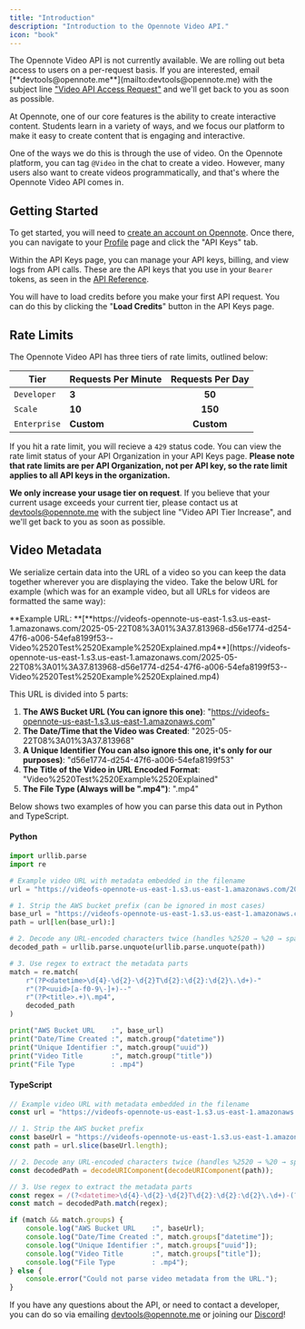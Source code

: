 ```yaml
---
title: "Introduction"
description: "Introduction to the Opennote Video API."
icon: "book"
---
```


<Note>
  The Opennote Video API is not currently available. We are rolling out beta access to users on a per-request basis. If you are interested, email [**devtools@opennote.me**](mailto:devtools@opennote.me) with the subject line <u>"Video API Access Request"</u> and we'll get back to you as soon as possible.
</Note>

At Opennote, one of our core features is the ability to create interactive content. Students learn in a variety of ways, and we focus our platform to make it easy to create content that is engaging and interactive.

One of the ways we do this is through the use of video. On the Opennote platform, you can tag `@Video` in the chat to create a video. However, many users also want to create videos programmatically, and that's where the Opennote Video API comes in.

## Getting Started

To get started, you will need to [create an account on Opennote](https://opennote.com/signup). Once there, you can navigate to your [Profile](https://opennote.com/profile) page and click the "API Keys" tab.

Within the API Keys page, you can manage your API keys, billing, and view logs from API calls. These are the API keys that you use in your `Bearer` tokens, as seen in the [API Reference](/api-reference).

You will have to load credits before you make your first API request. You can do this by clicking the "**Load Credits**" button in the API Keys page.

## Rate Limits

The Opennote Video API has three tiers of rate limits, outlined below:

| Tier         | Requests Per Minute | Requests Per Day |
| ------------ | ------------------- | :--------------: |
| `Developer`  | **3**               | **50**           |
| `Scale`      | **10**              | **150**          |
| `Enterprise` | **Custom**          | **Custom**       |

If you hit a rate limit, you will recieve a `429` status code. You can view the rate limit status of your API Organization in your API Keys page. **Please note that rate limits are per API Organization, not per API key, so the rate limit applies to all API keys in the organization.**

**We only increase your usage tier on request**. If you believe that your current usage exceeds your current tier, please contact us at [devtools@opennote.me](mailto:devtools@opennote.me) with the subject line "Video API Tier Increase", and we'll get back to you as soon as possible.

## Video Metadata

We serialize certain data into the URL of a video so you can keep the data together wherever you are displaying the video. Take the below URL for example (which was for an example video, but all URLs for videos are formatted the same way):

<Tip>
  **Example URL: **[**https://videofs-opennote-us-east-1.s3.us-east-1.amazonaws.com/2025-05-22T08%3A01%3A37.813968-d56e1774-d254-47f6-a006-54efa8199f53--Video%2520Test%2520Example%2520Explained.mp4**](https://videofs-opennote-us-east-1.s3.us-east-1.amazonaws.com/2025-05-22T08%3A01%3A37.813968-d56e1774-d254-47f6-a006-54efa8199f53--Video%2520Test%2520Example%2520Explained.mp4)
</Tip>

This URL is divided into 5 parts:

1. **The AWS Bucket URL (You can ignore this one)**: "https://videofs-opennote-us-east-1.s3.us-east-1.amazonaws.com"
2. **The Date/Time that the Video was Created**: "2025-05-22T08%3A01%3A37.813968"
3. **A Unique Identifier (You can also ignore this one, it's only for our purposes)**: "d56e1774-d254-47f6-a006-54efa8199f53"
4. **The Title of the Video in URL Encoded Format**: "Video%2520Test%2520Example%2520Explained"
5. **The File Type (Always will be ".mp4")**: ".mp4"

Below shows two examples of how you can parse this data out in Python and TypeScript.

#### Python

```python [expandable]
import urllib.parse
import re

# Example video URL with metadata embedded in the filename
url = "https://videofs-opennote-us-east-1.s3.us-east-1.amazonaws.com/2025-05-22T08%3A01%3A37.813968-d56e1774-d254-47f6-a006-54efa8199f53--Video%2520Test%2520Example%2520Explained.mp4"

# 1. Strip the AWS bucket prefix (can be ignored in most cases)
base_url = "https://videofs-opennote-us-east-1.s3.us-east-1.amazonaws.com/"
path = url[len(base_url):]

# 2. Decode any URL-encoded characters twice (handles %2520 → %20 → space)
decoded_path = urllib.parse.unquote(urllib.parse.unquote(path))

# 3. Use regex to extract the metadata parts
match = re.match(
    r"(?P<datetime>\d{4}-\d{2}-\d{2}T\d{2}:\d{2}:\d{2}\.\d+)-"
    r"(?P<uuid>[a-f0-9\-]+)--"
    r"(?P<title>.+)\.mp4",
    decoded_path
)

print("AWS Bucket URL    :", base_url)
print("Date/Time Created :", match.group("datetime"))
print("Unique Identifier :", match.group("uuid"))
print("Video Title       :", match.group("title"))
print("File Type         : .mp4")
```

#### TypeScript

```typescript [expandable]
// Example video URL with metadata embedded in the filename
const url = "https://videofs-opennote-us-east-1.s3.us-east-1.amazonaws.com/2025-05-22T08%3A01%3A37.813968-d56e1774-d254-47f6-a006-54efa8199f53--Video%2520Test%2520Example%2520Explained.mp4";

// 1. Strip the AWS bucket prefix
const baseUrl = "https://videofs-opennote-us-east-1.s3.us-east-1.amazonaws.com/";
const path = url.slice(baseUrl.length);

// 2. Decode any URL-encoded characters twice (handles %2520 → %20 → space)
const decodedPath = decodeURIComponent(decodeURIComponent(path));

// 3. Use regex to extract the metadata parts
const regex = /(?<datetime>\d{4}-\d{2}-\d{2}T\d{2}:\d{2}:\d{2}\.\d+)-(?<uuid>[a-f0-9\-]+)--(?<title>.+)\.mp4/;
const match = decodedPath.match(regex);

if (match && match.groups) {
    console.log("AWS Bucket URL    :", baseUrl);
    console.log("Date/Time Created :", match.groups["datetime"]);
    console.log("Unique Identifier :", match.groups["uuid"]);
    console.log("Video Title       :", match.groups["title"]);
    console.log("File Type         : .mp4");
} else {
    console.error("Could not parse video metadata from the URL.");
}
```

If you have any questions about the API, or need to contact a developer, you can do so via emailing [devtools@opennote.me](mailto:devtools@opennote.me) or joining our [Discord](https://opennote.com/discord)\!